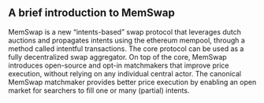 ## A brief introduction to MemSwap

MemSwap is a new “intents-based” swap protocol that leverages dutch auctions and propagates intents using the ethereum mempool, through a method called intentful transactions. The core protocol can be used as a fully decentralized swap aggregator. On top of the core, MemSwap introduces open-source and opt-in matchmakers that improve price execution, without relying on any individual central actor. The canonical MemSwap matchmaker provides better price execution by enabling an open market for searchers to fill one or many (partial) intents.
